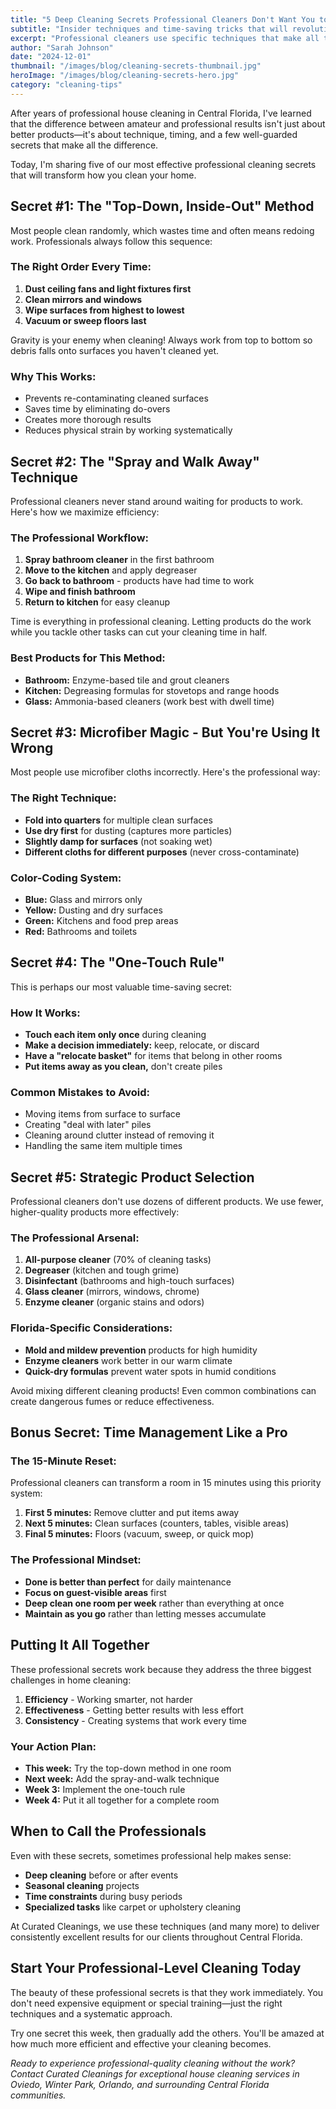 ---
title: "5 Deep Cleaning Secrets Professional Cleaners Don't Want You to Know"
subtitle: "Insider techniques and time-saving tricks that will revolutionize your cleaning routine and deliver professional-quality results"
excerpt: "Professional cleaners use specific techniques that make all the difference. Learn the top-down method, spray-and-walk technique, and strategic product selection that pros rely on daily."
author: "Sarah Johnson"
date: "2024-12-01"
thumbnail: "/images/blog/cleaning-secrets-thumbnail.jpg"
heroImage: "/images/blog/cleaning-secrets-hero.jpg"
category: "cleaning-tips"
---

After years of professional house cleaning in Central Florida, I've learned that the difference between amateur and professional results isn't just about better products—it's about technique, timing, and a few well-guarded secrets that make all the difference.

Today, I'm sharing five of our most effective professional cleaning secrets that will transform how you clean your home.

## Secret #1: The "Top-Down, Inside-Out" Method

Most people clean randomly, which wastes time and often means redoing work. Professionals always follow this sequence:

### The Right Order Every Time:
1. **Dust ceiling fans and light fixtures first**
2. **Clean mirrors and windows** 
3. **Wipe surfaces from highest to lowest**
4. **Vacuum or sweep floors last**

<Callout type="tip">
Gravity is your enemy when cleaning! Always work from top to bottom so debris falls onto surfaces you haven't cleaned yet.
</Callout>

### Why This Works:
- Prevents re-contaminating cleaned surfaces
- Saves time by eliminating do-overs
- Creates more thorough results
- Reduces physical strain by working systematically

## Secret #2: The "Spray and Walk Away" Technique

Professional cleaners never stand around waiting for products to work. Here's how we maximize efficiency:

### The Professional Workflow:
1. **Spray bathroom cleaner** in the first bathroom
2. **Move to the kitchen** and apply degreaser
3. **Go back to bathroom** - products have had time to work
4. **Wipe and finish bathroom** 
5. **Return to kitchen** for easy cleanup

<QuoteBlock author="Sarah Johnson, Lead Cleaning Specialist">
Time is everything in professional cleaning. Letting products do the work while you tackle other tasks can cut your cleaning time in half.
</QuoteBlock>

### Best Products for This Method:
- **Bathroom:** Enzyme-based tile and grout cleaners
- **Kitchen:** Degreasing formulas for stovetops and range hoods
- **Glass:** Ammonia-based cleaners (work best with dwell time)

## Secret #3: Microfiber Magic - But You're Using It Wrong

Most people use microfiber cloths incorrectly. Here's the professional way:

### The Right Technique:
- **Fold into quarters** for multiple clean surfaces
- **Use dry first** for dusting (captures more particles)
- **Slightly damp for surfaces** (not soaking wet)
- **Different cloths for different purposes** (never cross-contaminate)

### Color-Coding System:
- **Blue:** Glass and mirrors only
- **Yellow:** Dusting and dry surfaces  
- **Green:** Kitchens and food prep areas
- **Red:** Bathrooms and toilets

<ImageWithCaption 
  src="/images/blog/microfiber-technique.jpg" 
  caption="Professional microfiber folding technique maximizes cleaning surface area"
/>

## Secret #4: The "One-Touch Rule" 

This is perhaps our most valuable time-saving secret:

### How It Works:
- **Touch each item only once** during cleaning
- **Make a decision immediately:** keep, relocate, or discard
- **Have a "relocate basket"** for items that belong in other rooms
- **Put items away as you clean,** don't create piles

### Common Mistakes to Avoid:
- Moving items from surface to surface
- Creating "deal with later" piles  
- Cleaning around clutter instead of removing it
- Handling the same item multiple times

## Secret #5: Strategic Product Selection

Professional cleaners don't use dozens of different products. We use fewer, higher-quality products more effectively:

### The Professional Arsenal:
1. **All-purpose cleaner** (70% of cleaning tasks)
2. **Degreaser** (kitchen and tough grime)
3. **Disinfectant** (bathrooms and high-touch surfaces)
4. **Glass cleaner** (mirrors, windows, chrome)
5. **Enzyme cleaner** (organic stains and odors)

### Florida-Specific Considerations:
- **Mold and mildew prevention** products for high humidity
- **Enzyme cleaners** work better in our warm climate
- **Quick-dry formulas** prevent water spots in humid conditions

<Callout type="warning">
Avoid mixing different cleaning products! Even common combinations can create dangerous fumes or reduce effectiveness.
</Callout>

## Bonus Secret: Time Management Like a Pro

### The 15-Minute Reset:
Professional cleaners can transform a room in 15 minutes using this priority system:

1. **First 5 minutes:** Remove clutter and put items away
2. **Next 5 minutes:** Clean surfaces (counters, tables, visible areas)
3. **Final 5 minutes:** Floors (vacuum, sweep, or quick mop)

### The Professional Mindset:
- **Done is better than perfect** for daily maintenance
- **Focus on guest-visible areas** first
- **Deep clean one room per week** rather than everything at once
- **Maintain as you go** rather than letting messes accumulate

## Putting It All Together

These professional secrets work because they address the three biggest challenges in home cleaning:

1. **Efficiency** - Working smarter, not harder
2. **Effectiveness** - Getting better results with less effort  
3. **Consistency** - Creating systems that work every time

### Your Action Plan:
- **This week:** Try the top-down method in one room
- **Next week:** Add the spray-and-walk technique  
- **Week 3:** Implement the one-touch rule
- **Week 4:** Put it all together for a complete room

## When to Call the Professionals

Even with these secrets, sometimes professional help makes sense:

- **Deep cleaning** before or after events
- **Seasonal cleaning** projects
- **Time constraints** during busy periods
- **Specialized tasks** like carpet or upholstery cleaning

At Curated Cleanings, we use these techniques (and many more) to deliver consistently excellent results for our clients throughout Central Florida.

## Start Your Professional-Level Cleaning Today

The beauty of these professional secrets is that they work immediately. You don't need expensive equipment or special training—just the right techniques and a systematic approach.

Try one secret this week, then gradually add the others. You'll be amazed at how much more efficient and effective your cleaning becomes.

*Ready to experience professional-quality cleaning without the work? Contact Curated Cleanings for exceptional house cleaning services in Oviedo, Winter Park, Orlando, and surrounding Central Florida communities.*